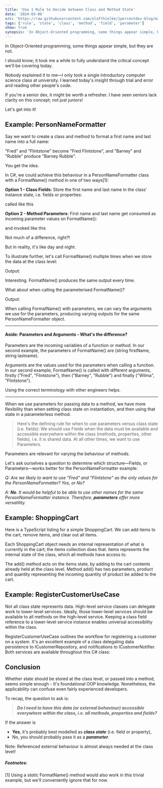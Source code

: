 ---
title: 'Use 1 Rule to Decide between Class and Method State'
date: '2024-03-06'
src: 'https://raw.githubusercontent.com/olafthielke/1percentdev-blog/main/2024/03/06/feature-use-1-rule-to-decide-between-class-and-method-state.png'
tags: ['rule', 'state', 'class', 'method', 'field', 'parameter']
show: true
synopsis: 'In Object-Oriented programming, some things appear simple, but they are not. I should know; it took me a while to fully understand the critical concept we''ll be covering today. Nobody explained it to '
---
In Object-Oriented programming, some things appear simple, but they are not.


I should know; it took me a while to fully understand the critical concept we'll be covering today. 


Nobody explained it to me—I only took a single introductory computer science class at university. I learned today's insight through trial and error and reading other people's code.


If you're a senior dev, it might be worth a refresher. I have seen seniors lack clarity on this concept; not just juniors!


Let's get into it!


## Example: PersonNameFormatter
Say we want to create a class and method to format a first name and last name into a full name:

"Fred" and "Flintstone" become "Fred Flintstone", and
"Barney" and "Rubble" produce "Barney Rubble".

You get the idea.


In C#, we could achieve this behaviour in a PersonNameFormatter class with a FormatName() method in one of two ways[1]:


**Option 1 - Class Fields**: Store the first name and last name in the class' instance state, i.e. fields or properties:

<CustomImage src="https://raw.githubusercontent.com/olafthielke/1percentdev-blog/main/2024/03/06/PersonNameFormatter-Fields.png" alt="PersonNameFormatter.FormatName() using fields" />

called like this

<CustomImage src="https://raw.githubusercontent.com/olafthielke/1percentdev-blog/main/2024/03/06/PersonNameFormatter-Fields-Call.png" alt="PersonNameFormatter.FormatName() using fields call" />


**Option 2 - Method Parameters**: First name and last name get consumed as incoming parameter values on FormatName():

<CustomImage src="https://raw.githubusercontent.com/olafthielke/1percentdev-blog/main/2024/03/06/PersonNameFormatter-Parameters.png" alt="PersonNameFormatter.FormatName() using paramters" />

and invoked like this

<CustomImage src="https://raw.githubusercontent.com/olafthielke/1percentdev-blog/main/2024/03/06/PersonNameFormatter-Parameters-Call.png" alt="PersonNameFormatter.FormatName() using paramters call" />


Not much of a difference, right?!


But in reality, it's like day and night. 


To illustrate further, let's call FormatName() multiple times when we store the data at the class level:

<CustomImage src="https://raw.githubusercontent.com/olafthielke/1percentdev-blog/main/2024/03/06/PersonNameFormatter-Fields-Multiple-Calls.png" alt="PersonNameFormatter.FormatName() using fields multiple calls" />

Output:

<CustomImage src="https://raw.githubusercontent.com/olafthielke/1percentdev-blog/main/2024/03/06/PersonNameFormatter-Fields-Multiple-Calls-Output.png" alt="PersonNameFormatter.FormatName() using fields multiple calls output" />


Interesting. FormatName() produces the same output every time.


What about when calling the parameterised FormatName()?

<CustomImage src="https://raw.githubusercontent.com/olafthielke/1percentdev-blog/main/2024/03/06/PersonNameFormatter-Parameters-Multiple-Calls.png" alt="PersonNameFormatter.FormatName() using paramters multiple calls" />

Output:

<CustomImage src="https://raw.githubusercontent.com/olafthielke/1percentdev-blog/main/2024/03/06/PersonNameFormatter-Parameters-Multiple-Calls-Output.png" alt="PersonNameFormatter.FormatName() using paramters multiple calls output" />

When calling FormatName() with parameters, we can vary the arguments we use for the parameters, producing varying outputs for the same PersonNameFormatter object.
_______________________


#### Aside: Parameters and Arguments - What's the difference?

Parameters are the incoming variables of a function or method. 
In our second example, the parameters of FormatName() are (string firstName, string lastname).


Arguments are the values used for the parameters when calling a function. 
In our second example, FormatName() is called with different arguments, firstly ("Fred", "Flintstone"), then ("Barney", "Rubble") and finally ("Wilma", "Flintstone").


Using the correct terminology with other engineers helps. 
_______________________


When we use parameters for passing data to a method, we have more flexibility than when setting class state on instantiation, and then using that state in a parameterless method.


> Here's the defining rule for when to use parameters versus class state (i.e. fields):
> We should use Fields when the data must be available and accessible everywhere within the class (methods, properties, other fields), i.e. it is shared data. At all other times, we want to use Parameters. 


Parameters are relevant for varying the behaviour of methods. 


Let's ask ourselves a question to determine which structure—Fields, or Parameters—works better for the PersonNameFormatter example:


*Q: Are we likely to want to use "Fred" and "Flintstone" as the only values for the PersonNameFormatter? Yes, or No?*


*A: **No**. It would be helpful to be able to use other names for the same PersonNameFormatter instance. Therefore, **parameters** offer more versatility.*


## Example: ShoppingCart
Here is a TypeScript listing for a simple ShoppingCart. We can add items to the cart, remove items, and clear out all items. 

<CustomImage src="https://raw.githubusercontent.com/olafthielke/1percentdev-blog/main/2024/03/06/ShoppingCart.png" alt="ShoppingCart" />

Each ShoppingCart object needs an internal representation of what is currently in the cart; the items collection does that. items represents the internal state of the class, which all methods have access to.


The add() method acts on the items state, by adding to the cart contents already held at the class level. Method add() has two parameters, product and quantity representing the incoming quantity of product be added to the cart. 


## Example: RegisterCustomerUseCase 
Not all class state represents data. High-level service classes can delegate work to lower-level services. Ideally, those lower-level services should be available to all methods on the high-level service. Keeping a class field reference to a lower-level service instance enables universal accessibility within the class. 


RegisterCustomerUseCase outlines the workflow for registering a customer on a system. It's an excellent example of a class delegating data persistence to ICustomerRepository, and notifications to ICustomerNotifier. Both services are available throughout this C# class:

<CustomImage src="https://raw.githubusercontent.com/olafthielke/1percentdev-blog/main/2024/03/06/RegisterCustomerUseCase.png" alt="RegisterCustomerUseCase" />


## Conclusion
Whether state should be stored at the class level, or passed into a method, seems simple enough - It's foundational OOP knowledge. 
Nonetheless, the applicability can confuse even fairly experienced developers. 


To recap, the question to ask is:
> ***Do I need to have this data (or external behaviour) accessible everywhere within the class, i.e. all methods, properties and fields?***


If the answer is 
- **Yes**, it's probably best modelled as ***class state*** (i.e. field or property), 
- No, you should probably pass it as a ***parameter***.


Note: Referenced external behaviour is almost always needed at the class level! 


##### Footnotes: 
[1] Using a *static* FormatName() method would also work in this trivial example, but we'll conveniently ignore that for now.